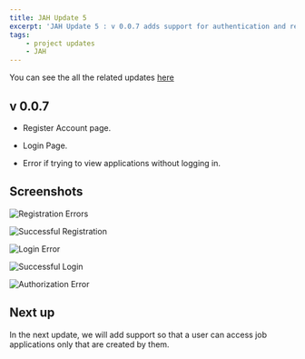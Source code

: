 ```yaml
---
title: JAH Update 5
excerpt: 'JAH Update 5 : v 0.0.7 adds support for authentication and register/login pages.'
tags:
    - project updates
    - JAH
---
```


You can see the all the related updates [here](/tags/jah)

## v 0.0.7

-   Register Account page.

-   Login Page.

-   Error if trying to view applications without logging in.

## Screenshots

![Registration Errors](./images/jah_update5_register_error.gif)

![Successful Registration](./images/jah_update5_register.gif)

![Login Error](./images/jah_update5_login_error.gif)

![Successful Login](./images/jah_update5_login.gif)

![Authorization Error](./images/jah_update5_auth_error.jpg)

## Next up

In the next update, we will add support so that a user can access job applications only that are created by them.
